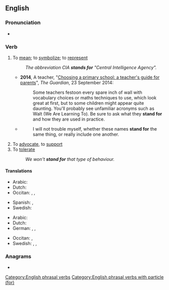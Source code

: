 ==English==

===Pronunciation===
* {{audio|en|En-au-stand for.ogg|Audio (AU)}}

===Verb===
{{en-verb|stands for|standing for|stood for}}

# {{lb|en|idiomatic}} To [[mean]]; to [[symbolize]]; to [[represent]]
#: ''The abbreviation CIA '''stands for''' "Central Intelligence Agency".''
#* '''2014''', A teacher, "[http://www.theguardian.com/education/2014/sep/23/choosing-primary-school-guide-teachers-guide-for-parents Choosing a primary school: a teacher's guide for parents]", ''The Guardian'', 23 September 2014:
#*: Some teachers festoon every spare inch of wall with vocabulary choices or maths techniques to use, which look great at first, but to some children might appear quite daunting. You'll probably see unfamiliar acronyms such as Walt (We Are Learning To). Be sure to ask what they '''stand for''' and how they are used in practice.
#* {{rfdatek|en|John Locke}}
#*: I will not trouble myself, whether these names '''stand for''' the same thing, or really include one another.
# To [[advocate]], to [[support]]
# To [[tolerate]]
#: ''We won't '''stand for''' that type of behaviour.''

====Translations====
{{trans-top|to mean, symbolize or represent}}
* Arabic: {{t|ar|إِسْتَنَدَ}}
* Dutch: {{t+|nl|staan voor}}
* Occitan: {{t|oc|representar}}, {{t|oc|simbolizar}}, {{t|oc|significar}}
{{trans-mid}}
* Spanish: {{t+|es|significar}}, {{t+|es|representar}}
* Swedish: {{t+|sv|stå för}}
{{trans-bottom}}

{{trans-top|to advocate or support}}
* Arabic: {{t|ar|سَانَدَ}}
* Dutch: {{t+|nl|voorstaan}}
* German: {{t+|de|einsetzen}} {{qualifier|reflexive + für}}, {{t+|de|eintreten}} {{qualifier|+ für}}, {{t+|de|unterstützen }}
{{trans-mid}}
* Occitan: {{t+|oc|sosténer}}, {{t+|oc|defendre}}
* Swedish: {{t+|sv|stå för}}, {{t+|sv|stödja}}, {{t+|sv|förespråka}}
{{trans-bottom}}

===Anagrams===
* {{anagrams|en|a=adfnorst|Stanford|forstand}}

[[Category:English phrasal verbs]]
[[Category:English phrasal verbs with particle (for)]]